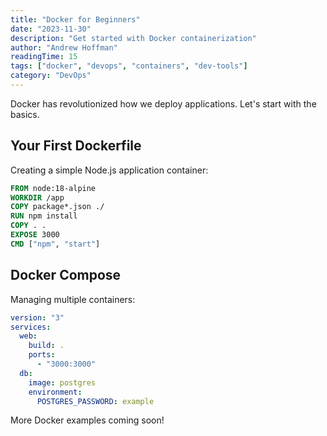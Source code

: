 ```yaml
---
title: "Docker for Beginners"
date: "2023-11-30"
description: "Get started with Docker containerization"
author: "Andrew Hoffman"
readingTime: 15
tags: ["docker", "devops", "containers", "dev-tools"]
category: "DevOps"
---
```


Docker has revolutionized how we deploy applications. Let's start with the basics.

## Your First Dockerfile

Creating a simple Node.js application container:

```dockerfile
FROM node:18-alpine
WORKDIR /app
COPY package*.json ./
RUN npm install
COPY . .
EXPOSE 3000
CMD ["npm", "start"]
```

## Docker Compose

Managing multiple containers:

```yaml
version: "3"
services:
  web:
    build: .
    ports:
      - "3000:3000"
  db:
    image: postgres
    environment:
      POSTGRES_PASSWORD: example
```

More Docker examples coming soon!
